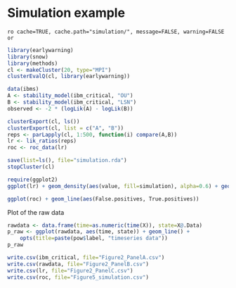 # Simulation example

`ro cache=TRUE, cache.path="simulation/", message=FALSE, warning=FALSE or`

```r
library(earlywarning)
library(snow)
library(methods)
cl <- makeCluster(20, type="MPI")
clusterEvalQ(cl, library(earlywarning))
````

```r
data(ibms)
A <- stability_model(ibm_critical, "OU")
B <- stability_model(ibm_critical, "LSN")
observed <- -2 * (logLik(A) - logLik(B))
````

```r
clusterExport(cl, ls())
clusterExport(cl, list = c("A", "B"))
reps <- parLapply(cl, 1:500, function(i) compare(A,B))
lr <- lik_ratios(reps)
roc <- roc_data(lr)
````

```r
save(list=ls(), file="simulation.rda")
stopCluster(cl)
````

```r
require(ggplot2)
ggplot(lr) + geom_density(aes(value, fill=simulation), alpha=0.6) + geom_vline(aes(xintercept=observed))
```

```r
ggplot(roc) + geom_line(aes(False.positives, True.positives))
````



Plot of the raw data

```r
rawdata <- data.frame(time=as.numeric(time(X)), state=X@.Data)
p_raw <- ggplot(rawdata, aes(time, state)) + geom_line() + 
	opts(title=paste(pow$label, "timeseries data"))
p_raw
````

```r
write.csv(ibm_critical, file="Figure2_PanelA.csv")
write.csv(rawdata, file="Figure2_PanelB.csv")
write.csv(lr, file="Figure2_PanelC.csv")
write.csv(roc, file="Figure5_simulation.csv")
```

